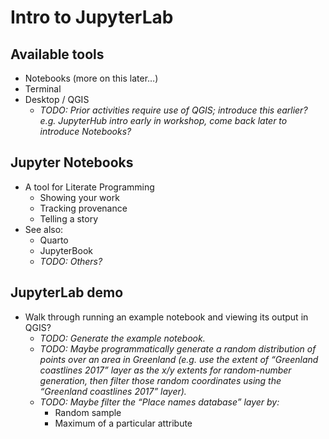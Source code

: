 <!-- vim: set ft=markdown: -->

# Intro to JupyterLab

## Available tools

* Notebooks (more on this later...)
* Terminal
* Desktop / QGIS
    * _TODO: Prior activities require use of QGIS; introduce this earlier? e.g.
      JupyterHub intro early in workshop, come back later to introduce Notebooks?_


## Jupyter Notebooks

* A tool for Literate Programming
    * Showing your work
    * Tracking provenance
    * Telling a story
* See also:
    * Quarto
    * JupyterBook
    * _TODO: Others?_


## JupyterLab demo

* Walk through running an example notebook and viewing its output in QGIS?
    * _TODO: Generate the example notebook._
    * _TODO: Maybe programmatically generate a random distribution of points over an
      area in Greenland (e.g. use the extent of "Greenland coastlines 2017" layer as the
      x/y extents for random-number generation, then filter those random coordinates
      using the "Greenland coastlines 2017" layer)._
    * _TODO: Maybe filter the "Place names database" layer by:_
        * Random sample
        * Maximum of a particular attribute
